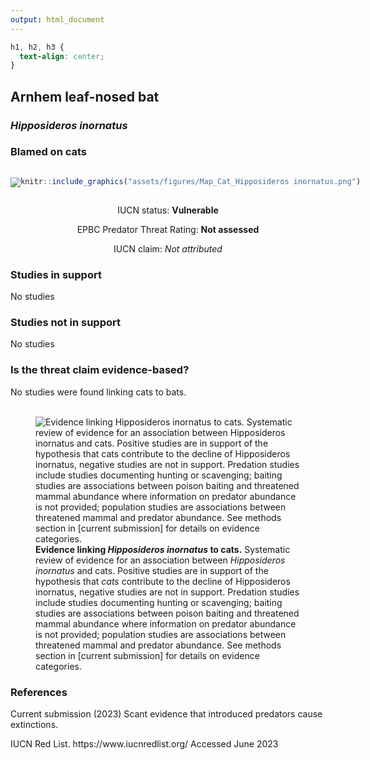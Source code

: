 ```yaml
---
output: html_document
---
```

```css
h1, h2, h3 {
  text-align: center;
}
```

## **Arnhem leaf-nosed bat**
### *Hipposideros inornatus*
### Blamed on cats

:::: {style="display: flex;"}

[![](assets/photos/Hipposideros inornatus.png)](https://www.inaturalist.org/photos/158810985?size=original)

::: {}

:::

::: {}
  ```r
  knitr::include_graphics("assets/figures/Map_Cat_Hipposideros inornatus.png")
  ```
:::

::::
<center>
IUCN status: **Vulnerable**

EPBC Predator Threat Rating: **Not assessed**

IUCN claim: *Not attributed*

</center>

### Studies in support

No studies

### Studies not in support

No studies

### Is the threat claim evidence-based?

No studies were found linking cats to bats.
<br>
<br>

![**Evidence linking *Hipposideros inornatus* to cats.** Systematic review of evidence for an association between *Hipposideros inornatus* and cats. Positive studies are in support of the hypothesis that *cats* contribute to the decline of Hipposideros inornatus, negative studies are not in support. Predation studies include studies documenting hunting or scavenging; baiting studies are associations between poison baiting and threatened mammal abundance where information on predator abundance is not provided; population studies are associations between threatened mammal and predator abundance. See methods section in [current submission] for details on evidence categories.](assets/figures/Main_Evidence_Cat_Hipposideros inornatus.png)

### References





Current submission (2023) Scant evidence that introduced predators cause extinctions.

IUCN Red List. https://www.iucnredlist.org/ Accessed June 2023

